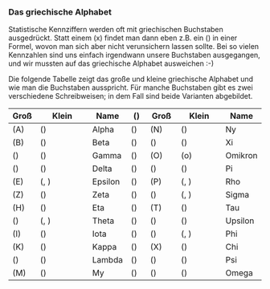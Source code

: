 ### Das griechische Alphabet

Statistische Kennziffern werden oft mit griechischen Buchstaben ausgedrückt. Statt einem \(x\) findet man dann eben z.B. ein \(\lambda\) in einer Formel, wovon man sich aber nicht verunsichern lassen sollte. Bei so vielen Kennzahlen sind uns einfach irgendwann unsere Buchstaben ausgegangen, und wir mussten auf das griechische Alphabet ausweichen :-)

Die folgende Tabelle zeigt das große und kleine griechische Alphabet und wie man die Buchstaben ausspricht. Für manche Buchstaben gibt es zwei verschiedene Schreibweisen; in dem Fall sind beide Varianten abgebildet.

| Groß        | Klein                     | Name    | \(\mid\)  | Groß         | Klein                 | Name    |
| ----------- | ------------------------- | ------- | --------- | ------------ | --------------------- | ------- |
| \(A\)       | \(\alpha\)                | Alpha   | \(\mid\)  | \(N\)        | \(\nu\)               | Ny      |
| \(B\)       | \(\beta\)                 | Beta    | \(\mid\)  | \(\Xi\)      | \(\xi\)               | Xi      |
| \(\Gamma\)  | \(\gamma\)                | Gamma   | \(\mid\)  | \(O\)        | \(o\)                 | Omikron |
| \(\Delta\)  | \(\delta\)                | Delta   | \(\mid\)  | \(\Pi\)      | \(\pi\)               | Pi      |
| \(E\)       | \(\epsilon, \varepsilon\) | Epsilon | \(\mid\)  | \(P\)        | \(\rho, \varrho\)     | Rho     |
| \(Z\)       | \(\zeta\)                 | Zeta    | \(\mid\)  | \(\Sigma\)   | \(\sigma, \varsigma\) | Sigma   |
| \(H\)       | \(\eta\)                  | Eta     | \(\mid\)  | \(T\)        | \(\tau\)              | Tau     |
| \(\Theta\)  | \(\theta, \vartheta\)     | Theta   | \(\mid\)  | \(\Upsilon\) | \(\upsilon\)          | Upsilon |
| \(I\)       | \(\iota\)                 | Iota    | \(\mid\)  | \(\Phi\)     | \(\phi, \varphi\)     | Phi     |
| \(K\)       | \(\kappa\)                | Kappa   | \(\mid\)  | \(X\)        | \(\chi\)              | Chi     |
| \(\Lambda\) | \(\lambda\)               | Lambda  | \(\mid\)  | \(\Psi\)     | \(\psi\)              | Psi     |
| \(M\)       | \(\mu\)                   | My      | \(\mid\)  | \(\Omega\)   | \(\omega\)            | Omega   |



